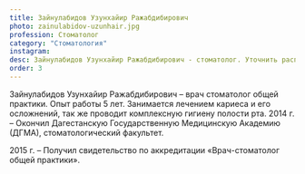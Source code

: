 ```yaml
---
title: Зайнулабидов Узунхайир Ражабдибирович
photo: zainulabidov-uzunhair.jpg
profession: Стоматолог
category: "Стоматология"
instagram:
desc: Зайнулабидов Узунхайир Ражабдибирович - стоматолог. Уточнить расписание и стоимость приема можно по телефону +7‒965‒488‒77‒00.
order: 3
---
```


<SectionHeader title="Информация о враче" subtitle="Профиль" icon />
Зайнулабидов Узунхайир Ражабдибирович – врач стоматолог общей практики. Опыт работы 5 лет.
Занимается лечением кариеса и его осложнений,
так же проводит комплексную гигиену полости рта.

<SectionHeader title="Образование" />
2014 г. – Окончил Дагестанскую Государственную Медицинскую Академию (ДГМА),
стоматологический факультет.

2015 г. – Получил свидетельство по аккредитации «Врач-стоматолог общей практики».

<SectionHeader title="Услуги" />
<PriceList data={props.data.allPrice20Csv.edges} />


